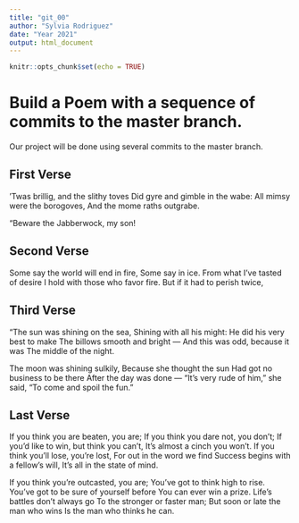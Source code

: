 ```yaml
---
title: "git_00"
author: "Sylvia Rodriguez"
date: "Year 2021"
output: html_document
---
```


```r
knitr::opts_chunk$set(echo = TRUE)
```
# Build a Poem with a sequence of commits to the master branch.
Our project will be done using several commits to the master branch.
<!-- Do not modify or change any text in "!--" bracketed areas such as this --- these are instructions to
you, if you change any of this the git program will notice it and compromise your git merging strategy !-->

## First Verse 
<!--Put the first five lines of a poem by Lewis Carrol in this section!-->

’Twas brillig, and the slithy toves
      Did gyre and gimble in the wabe:
All mimsy were the borogoves,
      And the mome raths outgrabe.

“Beware the Jabberwock, my son!

## Second Verse
<!--Put the first five lines of a poem by Robert Frost here!-->

Some say the world will end in fire, Some say in ice. From what I’ve tasted of desire I hold with those who favor fire. But if it had to perish twice,


## Third Verse
<!--Put the first two verses of The Walrus and the Carpenter here!-->

"The sun was shining on the sea, 
Shining with all his might: 
He did his very best to make 
The billows smooth and bright — 
And this was odd, because it was 
The middle of the night. 

The moon was shining sulkily, 
Because she thought the sun Had got no business to be there 
After the day was done — 
"It's very rude of him," she said, 
"To come and spoil the fun."

## Last Verse
<!--Put a short poem of your choice 8-20 lines,here!-->

If you think you are beaten, you are;
If you think you dare not, you don’t;
If you’d like to win, but think you can’t,
It’s almost a cinch you won’t.
If you think you’ll lose, you’re lost,
For out in the word we find
Success begins with a fellow’s will,
It’s all in the state of mind.

If you think you’re outcasted, you are;
You’ve got to think high to rise.
You’ve got to be sure of yourself before
You can ever win a prize.
Life’s battles don’t always go
To the stronger or faster man;
But soon or late the man who wins
Is the man who thinks he can.
